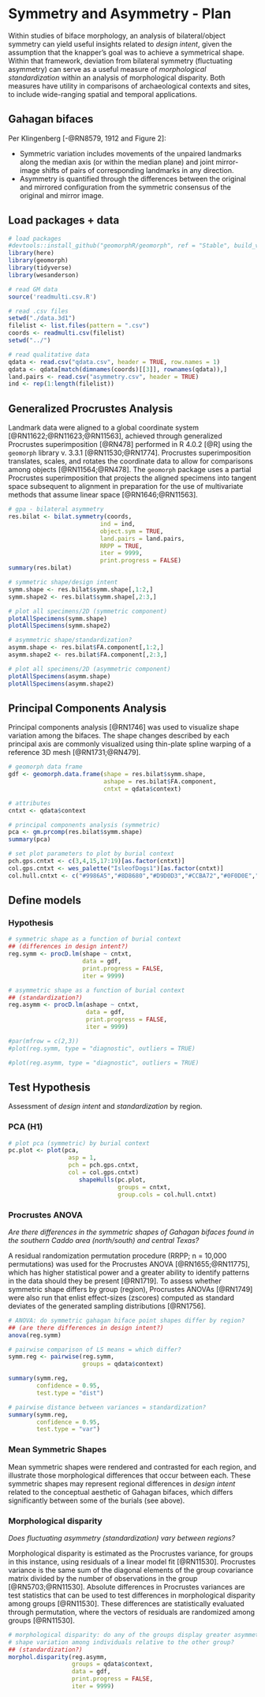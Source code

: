 # Symmetry and Asymmetry - Plan

Within studies of biface morphology, an analysis of bilateral/object symmetry can yield useful insights related to _design intent_, given the assumption that the knapper's goal was to achieve a symmetrical shape. Within that framework, deviation from bilateral symmetry (fluctuating asymmetry) can serve as a useful measure of _morphological standardization_ within an analysis of morphological disparity. Both measures have utility in comparisons of archaeological contexts and sites, to include wide-ranging spatial and temporal applications.

## Gahagan bifaces

Per Klingenberg [-@RN8579, 1912 and Figure 2]:

* Symmetric variation includes movements of the unpaired landmarks along the median axis (or within the median plane) and joint mirror-image shifts of pairs of corresponding landmarks in any direction.
* Asymmetry is quantified through the differences between the original and mirrored configuration from the symmetric consensus of the original and mirror image.

## Load packages + data

```r
# load packages
#devtools::install_github("geomorphR/geomorph", ref = "Stable", build_vignettes = TRUE)
library(here)
library(geomorph)
library(tidyverse)
library(wesanderson)

# read GM data
source('readmulti.csv.R')

# read .csv files
setwd("./data.3d1")
filelist <- list.files(pattern = ".csv")
coords <- readmulti.csv(filelist)
setwd("../")

# read qualitative data
qdata <- read.csv("qdata.csv", header = TRUE, row.names = 1)
qdata <- qdata[match(dimnames(coords)[[3]], rownames(qdata)),]
land.pairs <- read.csv("asymmetry.csv", header = TRUE)
ind <- rep(1:length(filelist))
```

## Generalized Procrustes Analysis

Landmark data were aligned to a global coordinate system [@RN11622;@RN11623;@RN11563], achieved through generalized Procrustes superimposition [@RN478] performed in R 4.0.2 [@R] using the `geomorph` library v. 3.3.1 [@RN11530;@RN1774]. Procrustes superimposition translates, scales, and rotates the coordinate data to allow for comparisons among objects [@RN11564;@RN478]. The `geomorph` package uses a partial Procrustes superimposition that projects the aligned specimens into tangent space subsequent to alignment in preparation for the use of multivariate methods that assume linear space [@RN1646;@RN11563].

```r
# gpa - bilateral asymmetry
res.bilat <- bilat.symmetry(coords,
                          ind = ind, 
                          object.sym = TRUE,
                          land.pairs = land.pairs,
                          RRPP = TRUE,
                          iter = 9999,
                          print.progress = FALSE)
summary(res.bilat)
```

```r
# symmetric shape/design intent
symm.shape <- res.bilat$symm.shape[,1:2,]
symm.shape2 <- res.bilat$symm.shape[,2:3,]

# plot all specimens/2D (symmetric component)
plotAllSpecimens(symm.shape)
plotAllSpecimens(symm.shape2)
```

```r
# asymmetric shape/standardization?
asymm.shape <- res.bilat$FA.component[,1:2,]
asymm.shape2 <- res.bilat$FA.component[,2:3,]

# plot all specimens/2D (asymmetric component)
plotAllSpecimens(asymm.shape)
plotAllSpecimens(asymm.shape2)
```

## Principal Components Analysis

Principal components analysis [@RN1746] was used to visualize shape variation among the bifaces. The shape changes described by each principal axis are commonly visualized using thin-plate spline warping of a reference 3D mesh [@RN1731;@RN479].

```r
# geomorph data frame
gdf <- geomorph.data.frame(shape = res.bilat$symm.shape,
                           ashape = res.bilat$FA.component,
                           cntxt = qdata$context) 

# attributes
cntxt <- qdata$context

# principal components analysis (symmetric)
pca <- gm.prcomp(res.bilat$symm.shape)
summary(pca)

# set plot parameters to plot by burial context
pch.gps.cntxt <- c(3,4,15,17:19)[as.factor(cntxt)]
col.gps.cntxt <- wes_palette("IsleofDogs1")[as.factor(cntxt)]
col.hull.cntxt <- c("#9986A5","#8D8680","#D9D0D3","#CCBA72","#0F0D0E","#79402E")
```

## Define models

### Hypothesis

```r
# symmetric shape as a function of burial context
## (differences in design intent?)
reg.symm <- procD.lm(shape ~ cntxt, 
                     data = gdf, 
                     print.progress = FALSE, 
                     iter = 9999)

# asymmetric shape as a function of burial context
## (standardization?)
reg.asymm <- procD.lm(ashape ~ cntxt, 
                      data = gdf, 
                      print.progress = FALSE, 
                      iter = 9999)
```

```r
#par(mfrow = c(2,3))
#plot(reg.symm, type = "diagnostic", outliers = TRUE)
```

```r
#plot(reg.asymm, type = "diagnostic", outliers = TRUE)
```

## Test Hypothesis

Assessment of _design intent_ and _standardization_ by region.

### PCA (H1)

```r
# plot pca (symmetric) by burial context
pc.plot <- plot(pca, 
                 asp = 1,
                 pch = pch.gps.cntxt,
                 col = col.gps.cntxt)
                    shapeHulls(pc.plot, 
                               groups = cntxt,
                               group.cols = col.hull.cntxt)
```

### Procrustes ANOVA

_Are there differences in the symmetric shapes of Gahagan bifaces found in the southern Caddo area (north/south) and central Texas?_

A residual randomization permutation procedure (RRPP; n = 10,000 permutations) was used for the Procrustes ANOVA [@RN1655;@RN11775], which has higher statistical power and a greater ability to identify patterns in the data should they be present [@RN1719]. To assess whether symmetric shape differs by group (region), Procrustes ANOVAs [@RN1749] were also run that enlist effect-sizes (zscores) computed as standard deviates of the generated sampling distributions [@RN1756].

```r
# ANOVA: do symmetric gahagan biface point shapes differ by region?
## (are there differences in design intent?)
anova(reg.symm)

# pairwise comparison of LS means = which differ?
symm.reg <- pairwise(reg.symm,
                     groups = qdata$context)

summary(symm.reg, 
        confidence = 0.95, 
        test.type = "dist")

# pairwise distance between variances = standardization?
summary(symm.reg, 
        confidence = 0.95, 
        test.type = "var")
```

### Mean Symmetric Shapes

Mean symmetric shapes were rendered and contrasted for each region, and illustrate those morphological differences that occur between each. These symmetric shapes may represent regional differences in _design intent_ related to the conceptual aesthetic of Gahagan bifaces, which differs significantly between some of the burials (see above).

### Morphological disparity

_Does fluctuating asymmetry (standardization) vary between regions?_

Morphological disparity is estimated as the Procrustes variance, for groups in this instance, using residuals of a linear model fit [@RN11530]. Procrustes variance is the same sum of the diagonal elements of the group covariance matrix divided by the number of observations in the group [@RN5703;@RN11530]. Absolute differences in Procrustes variances are test statistics that can be used to test differences in morphological disparity among groups [@RN11530]. These differences are statistically evaluated through permutation, where the vectors of residuals are randomized among groups [@RN11530].

```r
# morphological disparity: do any of the groups display greater asymmetric 
# shape variation among individuals relative to the other group?
## (standardization?)
morphol.disparity(reg.asymm, 
                  groups = qdata$context, 
                  data = gdf, 
                  print.progress = FALSE, 
                  iter = 9999)
```
